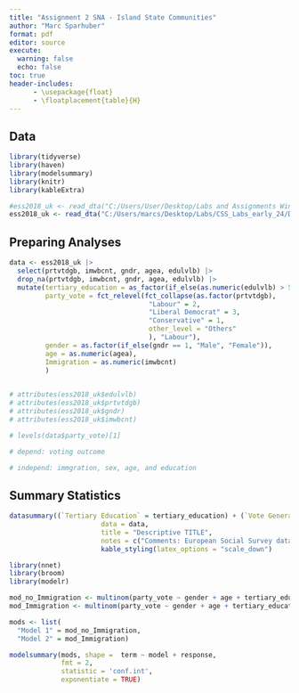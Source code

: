 ```yaml
---
title: "Assignment 2 SNA - Island State Communities"
author: "Marc Sparhuber"
format: pdf
editor: source
execute:
  warning: false
  echo: false
toc: true
header-includes:
      - \usepackage{float}
      - \floatplacement{table}{H}
---
```


\newpage 

## Data

```r
library(tidyverse)
library(haven)
library(modelsummary)
library(knitr)
library(kableExtra)

#ess2018_uk <- read_dta("C:/Users/User/Desktop/Labs and Assignments Winter early 24/CSS_Labs_early_24/DCM/Assignment3/ESS10_gb.dta")
ess2018_uk <- read_dta("C:/Users/marcs/Desktop/Labs/CSS_Labs_early_24/DCM/Assignment3/ESS10_gb.dta")
```

## Preparing Analyses

```r
data <- ess2018_uk |> 
  select(prtvtdgb, imwbcnt, gndr, agea, edulvlb) |>
  drop_na(prtvtdgb, imwbcnt, gndr, agea, edulvlb) |>
  mutate(tertiary_education = as_factor(if_else(as.numeric(edulvlb) > 500, 1, 0)),
         party_vote = fct_relevel(fct_collapse(as.factor(prtvtdgb),
                                   "Labour" = 2,
                                   "Liberal Democrat" = 3,
                                   "Conservative" = 1,
                                   other_level = "Others"
                                   ), "Labour"),
         gender = as.factor(if_else(gndr == 1, "Male", "Female")),
         age = as.numeric(agea),
         Immigration = as.numeric(imwbcnt)
         )
  

# attributes(ess2018_uk$edulvlb)
# attributes(ess2018_uk$prtvtdgb)
# attributes(ess2018_uk$gndr)
# attributes(ess2018_uk$imwbcnt)

# levels(data$party_vote)[1]

# depend: voting outcome

# independ: immgration, sex, age, and education
```

## Summary Statistics

```r
datasummary((`Tertiary Education` = tertiary_education) + (`Vote General Election 2017` = party_vote) + (`Gender` = gender) + Heading("Immigration", nearData = FALSE) * Immigration + Heading("Age", nearData = FALSE) * age + Heading("All", nearData = FALSE) * 1 ~ Mean + Median + SD + N + Percent(),
                       data = data,
                       title = "Descriptive TITLE",
                       notes = c("Comments: European Social Survey data from the UK - 2018")) |>
                       kable_styling(latex_options = "scale_down")
```


```r
library(nnet)
library(broom)
library(modelr)

mod_no_Immigration <- multinom(party_vote ~ gender + age + tertiary_education, data = data, trace = FALSE)
mod_Immigration <- multinom(party_vote ~ gender + age + tertiary_education + Immigration, data = data, trace = FALSE)

mods <- list(
  "Model 1" = mod_no_Immigration,
  "Model 2" = mod_Immigration)

modelsummary(mods, shape =  term ~ model + response,
             fmt = 2,
             statistic = 'conf.int',
             exponentiate = TRUE)
```

